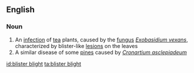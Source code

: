 ==English==

===Noun===
{{en-noun|sg=[[blister]] [[blight]]|-}}

# An [[infection]] of [[tea]] plants, caused by the [[fungus]] ''[[Exobasidium vexans]]'', characterized by blister-like [[lesion]]s on the leaves
# A similar disease of some [[pine]]s caused by ''[[Cronartium asclepiadeum]]''

[[id:blister blight]]
[[ta:blister blight]]